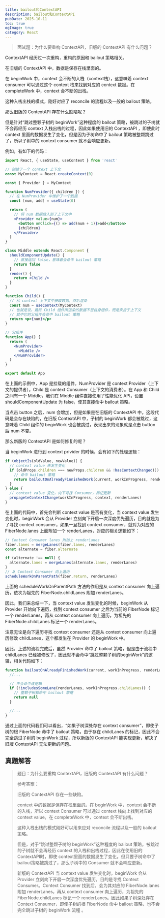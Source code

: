 ```yaml
---
title: bailout和ContextAPI
description: bailout和ContextAPI
pubDate: 2025-10-11
toc: true
ogImage: true
category: React
---
```


> 面试题：为什么要重构 ContextAPI，旧版的 ContextAPI 有什么问题？

ContextAPI 经历过一次重构，重构的原因和 bailout 策略相关。

在旧版的 ContextAPI 中，数据是保存在栈里面的。

在 beginWork 中，context 会不断的入栈（context栈），这意味着 context consumer 可以通过这个 context 栈来找到对应的 context 数据。在 completeWork 中，context 会不断的出栈。

这种入栈出栈的模式，刚好对应了 reconcile 的流程以及一般的 bailout 策略。

那么旧版的 ContextAPI 存在什么缺陷呢？

但是针对“跳过整颗子树的 beginWork”这种程度的 bailout 策略，被跳过的子树就不会再经历 context 入栈出栈的过程，因此如果使用旧的 ContextAPI ，即使此时 context 里面的数据发生了变化，但是因为子树命中了 bailout 策略被整颗跳过了，所以子树中的 context consumer 就不会响应更新。

例如，有如下的代码：

```jsx
import React, { useState, useContext } from 'react'

// 创建了一个 context 上下文
const MyContext = React.createContext(0)

const { Provider } = MyContext

function NumProvider({ children }) {
  // 在 NumProvider 中维护了一个数据
  const [num, add] = useState(0)

  return (
    // 将 num 数据放入到了上下文中
    <Provider value={num}>
      <button onClick={() => add(num + 1)}>add</button>
      {children}
    </Provider>
  )
}

class Middle extends React.Component {
  shouldComponentUpdate() {
    // 直接返回 false，意味着会命中 bailout 策略
    return false
  }
  render() {
    return <Child />
  }
}

function Child() {
  // 从 context 上下文中获取数据，然后渲染
  const num = useContext(MyContext)
  // 也就是说，最终 Child 组件所渲染的数据不是自身组件，而是来自于上下文
  // 其中它的父组件会命中 bailout 策略
  return <p>{num}</p>
}

// 父组件
function App() {
  return (
    <NumProvider>
      <Middle />
    </NumProvider>
  )
}

export default App
```

在上面的示例中，App 是挂载的组件，NumProvider 是 context Provider（上下文的提供者），Child 是 context Consumer（上下文的消费者）。在 App 和 Child 之间有一个 Middle，我们在 Middle 组件直接使用了性能优化 API，设置 shouldComponentUpdate 为 false，使其直接命中 bailout 策略。

当点击 button 之后，num 会增加，但是如果是在旧版的 ContextAPI 中，这段代码是会存在缺陷的，在旧版 ContextAPI 中，子树的 beginWork 都会被跳过，这意味着 Child 组件的 beginWork 也会被跳过，表现出来的现象就是点击 button 后 num 不变。

那么新版的 ContextAPI 是如何修复的呢？

当 beginWork 进行到 context privider 的时候，会有如下的处理逻辑：

```js
if (objectIs(oldValue, newValue)) {
  // context value 未发生变化
  if (oldProps.children === newProps.children && !hasContextChanged()) {
    // 命中 bailout 策略
    return bailoutOnAlreadyFinnishedWork(current, workInProgress, renderLanes)
  }
} else {
  // context value 变化，向下寻找 Consumer，标记更新
  propageteContextChange(workInProgress, context, renderLanes)
}
```

在上面的代码中，首先会判断 context value 是否有变化，当 context value 发生变化时，beginWork 会从 Provider 立刻向下开启一次深度优先遍历，目的就是为了寻找 context consumer，如果一旦找到 context consumer，就对为对应的 FiberNode.lanes 上面附加一个 renderLanes，对应的相关逻辑如下：

```js
// Context Consumer lanes 附加上 renderLanes
fiber.lanes = mergeLanes(fiber.lanes, renderLanes)
const alternate = fiber.alternate

if (alternate !== null) {
  alternate.lanes = mergeLanes(alternate.lanes, renderLanes)
}
// 从 Context Consumer 向上遍历
scheduleWorkOnParentPath(fiber.return, renderLanes)
```

上面的 scheduleWorkOnParentPath 方法的作用是从 context consumer 向上遍历，依次为祖先的 FiberNode.childLanes 附加 renderLanes。

因此，我们来总结一下，当 context value 发生变化的时候，beginWork 从 Provider 开始向下遍历，找到 context consumer 之后为当前的 FiberNode 标记一个 renderLanes，再从 context consumer 向上遍历，为祖先的 FiberNode.childLanes 标记一个 renderLanes。

注意无论是向下遍历寻找 context consumer 还是从 context consumer 向上遍历修改 childLanes，这个都发生在 Provider 的 beginWork 中。

因此，上述的流程完成后，虽然 Provider 命中了 bailout 策略，但是由于流程中 childLanes 已经被修改了，因此就不会命中“跳过整颗子树的beginWork”的逻辑，相关代码如下：

```js
function bailoutOnAlreadyFinishedWork(current, workInProgress, renderLanes) {
  //...

  // 不会命中该逻辑
  if (!includesSomeLane(renderLanes, workInProgress.childLanes)) {
    // 整颗子树都命中 bailout 策略
    return null
  }

  //...
}
```

通过上面的代码我们可以看出，“如果子树深处存在 context consumer”，即使子树的根 FiberNode 命中了 bailout 策略，由于存在 childLanes 的标记，因此不会完全跳过子树的 beginWork 过程，所以新版的 ContextAPI 能实现更新，解决了旧版 ContextAPI 无法更新的问题。

## 真题解答

> 题目：为什么要重构 ContextAPI，旧版的 ContextAPI 有什么问题？
>
> 参考答案：
>
> 旧版的 ContextAPI 存在一些缺陷。
>
> context 中的数据是保存在栈里面的。在 beginWork 中，context 会不断的入栈，所以 context Consumer 可以通过 context 栈向上找到对应的 context value，在 completeWork 中，context 会不断出栈。
>
> 这种入栈出栈的模式刚好可以用来应对 reconcile 流程以及一般的 bailout 策略。
>
> 但是，对于“跳过整颗子树的 beginWork”这种程度的 bailout 策略，被跳过的子树就不会再经历 context 的入栈和出栈过程，因此在使用旧的ContextAPI时，即使 context里面的数据发生了变化，但只要子树命中了bailout策略被跳过了，那么子树中的 Consumer 就不会响应更新。
>
> 新版的 ContextAPI 当 context value 发生变化时，beginWork 会从 Provider 立刻向下开启一次深度优先遍历，目的是寻找 Context Consumer。Context Consumer 找到后，会为其对应的 FiberNode.lanes 附加 renderLanes，再从 context consumer 向上遍历，为祖先的 FiberNode.childLanes 标记一个 renderLanes。因此如果子树深处存在 Context Consumer，即使子树的根 FiberNode 命中 bailout 策略，也不会完全跳过子树的 beginWork 流程 。
